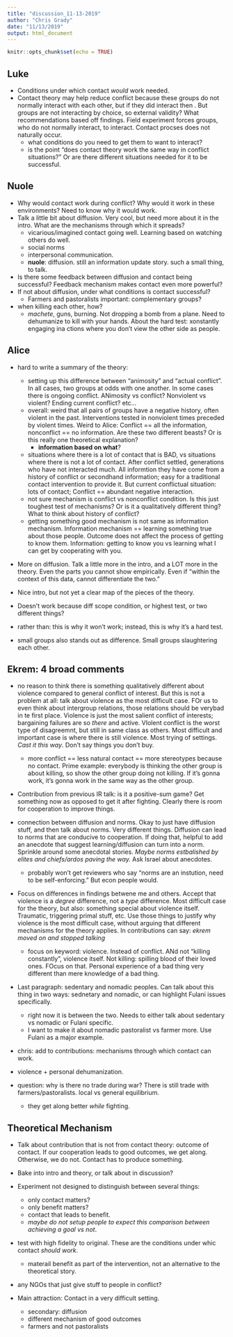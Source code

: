 ```yaml
---
title: "discussion_11-13-2019"
author: "Chris Grady"
date: "11/13/2019"
output: html_document
---
```


```r
knitr::opts_chunk$set(echo = TRUE)
```

## Luke

- Conditions under which contact _would_ work needed.  
- Contact theory may help reduce conflict because these groups do not normally interact with each other, but if they did interact then .  But groups are not interacting by choice, so external validity?  What recommendations based off findings.  Field experiment forces groups, who do not normally interact, to interact.  Contact procses does not naturally occur.
    - what conditions do you need to get them to want to interact?
    - is the point "does contact theory work the same way in conflict situations?" Or are there different situations needed for it to be successful.

## Nuole

- Why would contact work during conflict?  Why would it work in these environments?  Need to know why it would work.
- Talk a little bit about diffusion.  Very cool, but need more about it in the intro.  What are the mechanisms through which it spreads?
    - vicarious/imagined contact going well.  Learning based on watching others do well.
    - social norms
    - interpersonal communication.
    - **nuole**: diffusion.  still an information update story.  such a small thing, to talk.
- Is there some feedback between diffusion and contact being successful?  Feedback mechanism makes contact even more powerful?
- If not about diffusion, under what conditions is contact successful?
    - Farmers and pastoralists important: complementary groups?

- when killing each other, how?  
    - *machete*, guns, burning.  Not dropping a bomb from a plane.  Need to dehumanize to kill with your hands.  About the hard test: xonstantly engaging ina ctions where you don't view the other side as people.

## Alice

- hard to write a summary of the theory:
    - setting up this difference between "animosity" and "actual conflict".  In all cases, two groups at odds with one another.  In some cases there is ongoing conflict.  ANimosity vs conflict?  Nonviolent vs violent?  Ending current conflict?  etc...
    - overall: weird that all pairs of groups have a negative history, often violent in the past.  Interventions tested in nonviolent times preceded by violent times.  Weird to Alice: Conflict == all the information, nonconflict == no information.  Are these two different beasts?  Or is this really one theoretical explanation?  
        - **information based on what**?
    - situations where there is a lot of contact that is BAD, vs situations where there is not a lot of contact.  After conflict settled, generations who have not interacted much.  All informtion they have come from a history of conflict or secondhand information; easy for a traditional contact intervention to provide it.  But current conflictual situation: lots of contact; Conflict == abundant negative interaction.
    - not sure mechanism is conflict vs nonconflict condition.  Is this just toughest test of mechanisms?  Or is it a qualitatively different thing?  What to think about history of conflict?
    - getting something good mechanism is not same as information mechanism.  Information mechanism == learning something true about those people.  Outcome does not affect the process of getting to know them.  Information: getting to know you vs learning what I can get by cooperating with you.
- More on diffusion.  Talk a little more in the intro, and a LOT more in the theory.  Even the parts you cannot show empirically.  Even if "within the context of this data, cannot differentiate the two."
- Nice intro, but not yet a clear map of the pieces of the theory.
- Doesn't work because diff scope condition, or highest test, or two different things?

- rather than: this is why it won't work; instead, this is why it's a hard test.

- small groups also stands out as difference.  Small groups slaughtering each other.

## Ekrem: 4 broad comments

- no reason to think there is something qualitatively different about violence compared to general conflict of interest.  But this is not a problem at all: talk about violence as the most difficult case.  FOr us to even think about intergroup relations, those relations should be verybad in te first place.  Violence is just the most salient conflict of interests; bargaining failures are so _there_ and active.  VIolent conflict is the worst type of disagreemnt, but still in same class as others.  Most difficult and important case is where there is still violence.  Most trying of settings.  _Cast it this way_.  Don't say things you don't buy.
    - more conflict == less natural contact == more stereotypes because no contact.  Prime example: everybody is thinking the other group is about killing, so show the other group doing not killing.  If it's gonna work, it's gonna work in the same way as the other group.
- Contribution from previous IR talk: is it a positive-sum game?  Get something now as opposed to get it after fighting.  Clearly there is room for cooperation to improve things.

- connection between diffusion and norms.  Okay to just have diffusion stuff, and then talk about norms.  Very different things.  Diffusion can lead to norms that are conducive to cooperation.  If doing that, helpful to add an anecdote that suggest learning/diffusion can turn into a norm.  Sprinkle around some anecdotal stories.  _Maybe norms estbalished by elites and chiefs/ardos paving the way._ Ask Israel about anecdotes.
    - probably won't get reviewers who say "norms are an instution, need to be self-enforcing."  But econ people would.

- Focus on differences in findings betwene me and others.  Accept that violence is a _degree_ difference, not a _type_ difference.  Most difficult case for the theory, but also: something special about violence itself.  Traumatic, triggering primal stuff, etc.  Use those things to justify why violence is the most difficult case, without arguing that different mechanisms for the theory applies.  In contributions can say: *ekrem moved on and stopped talking*
    - focus on keyword: violence.  Instead of conflict.  ANd not "killing constantly", violence itself.  Not killing: spilling blood of their loved ones.  FOcus on that.  Personal experience of a bad thing very different than mere knowledge of a bad thing.

- Last paragraph: sedentary and nomadic peoples. Can talk about this thing in two ways: sednetary and nomadic, or can highlight Fulani issues specifically.
    - right now it is between the two.  Needs to either talk about sedentary vs nomadic or Fulani specific.  
    - I want to make it about nomadic pastoralist vs farmer more.  Use Fulani as a major example.




- chris: add to contributions: mechanisms through which contact can work.


- violence + personal dehumanization.  

- question: why is there no trade during war?  There is still trade with farmers/pastoralists.  local vs general equilibrium.
    - they get along better _while_ fighting. 


## Theoretical Mechanism

- Talk about contribution that is not from contact theory: outcome of contact.  If our cooperation leads to good outcomes, we get along.  Otherwise, we do not.  Contact has to produce something.
- Bake into intro and theory, or talk about in discussion?

- Experiment not designed to distinguish between several things:
    - only contact matters?
    - only benefit matters?
    - contact that leads to benefit.  
    - _maybe do not setup people to expect this comparison between achieving a goal vs not_.

- test with high fidelity to original.  These are the conditions under whic contact _should work_.  
    - materail benefit as part of the intervention, not an alternative to the theoretical story.
- any NGOs that just give stuff to people in conflict?

- Main attraction: Contact in a very difficult setting.
    - secondary: diffusion
    - different mechanism of good outcomes
    - farmers and not pastoralists
